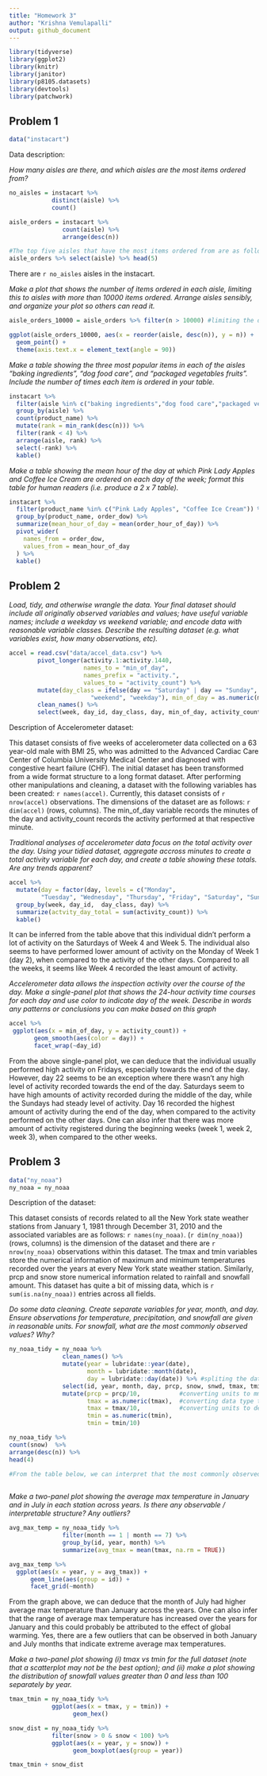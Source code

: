 ```yaml
---
title: "Homework 3"
author: "Krishna Vemulapalli"
output: github_document
---
```


```r
library(tidyverse)
library(ggplot2)
library(knitr)
library(janitor)
library(p8105.datasets)
library(devtools)
library(patchwork)
```

## Problem 1
```r
data("instacart")
```

Data description:



_How many aisles are there, and which aisles are the most items ordered from?_

```r
no_aisles = instacart %>% 
            distinct(aisle) %>% 
            count()

aisle_orders = instacart %>% 
               count(aisle) %>% 
               arrange(desc(n))

#The top five aisles that have the most items ordered from are as follows:#
aisle_orders %>% select(aisle) %>% head(5)
```

There are `r no_aisles` aisles in the instacart. 

_Make a plot that shows the number of items ordered in each aisle, limiting this to aisles with more than 10000 items ordered. Arrange aisles sensibly, and organize your plot so others can read it._

```r
aisle_orders_10000 = aisle_orders %>% filter(n > 10000) #limiting the dataset to contain only aisles that have orders more than 10000 items#

ggplot(aisle_orders_10000, aes(x = reorder(aisle, desc(n)), y = n)) + 
  geom_point() + 
  theme(axis.text.x = element_text(angle = 90))
```

_Make a table showing the three most popular items in each of the aisles “baking ingredients”, “dog food care”, and “packaged vegetables fruits”. Include the number of times each item is ordered in your table._

```r
instacart %>% 
  filter(aisle %in% c("baking ingredients","dog food care","packaged vegetables fruits")) %>%
  group_by(aisle) %>% 
  count(product_name) %>%
  mutate(rank = min_rank(desc(n))) %>%
  filter(rank < 4) %>%
  arrange(aisle, rank) %>%
  select(-rank) %>%
  kable()
```

_Make a table showing the mean hour of the day at which Pink Lady Apples and Coffee Ice Cream are ordered on each day of the week; format this table for human readers (i.e. produce a 2 x 7 table)._

```r
instacart %>% 
  filter(product_name %in% c("Pink Lady Apples", "Coffee Ice Cream")) %>%
  group_by(product_name, order_dow) %>%
  summarize(mean_hour_of_day = mean(order_hour_of_day)) %>%
  pivot_wider(
    names_from = order_dow,
    values_from = mean_hour_of_day
  ) %>%
  kable()
```

## Problem 2

_Load, tidy, and otherwise wrangle the data. Your final dataset should include all originally observed variables and values; have useful variable names; include a weekday vs weekend variable; and encode data with reasonable variable classes. Describe the resulting dataset (e.g. what variables exist, how many observations, etc)._

```r
accel = read.csv("data/accel_data.csv") %>% 
        pivot_longer(activity.1:activity.1440, 
                     names_to = "min_of_day",
                     names_prefix = "activity.",
                     values_to = "activity_count") %>%
        mutate(day_class = ifelse(day == "Saturday" | day == "Sunday", 
                       "weekend", "weekday"), min_of_day = as.numeric(min_of_day)) %>%
        clean_names() %>%
        select(week, day_id, day_class, day, min_of_day, activity_count)

```

Description of Accelerometer dataset:

This dataset consists of five weeks of accelerometer data collected on a 63 year-old male with BMI 25, who was admitted to the Advanced Cardiac Care Center of Columbia University Medical Center and diagnosed with congestive heart failure (CHF). The initial dataset has been transformed from a wide format structure to a long format dataset. After performing other manipulations and cleaning, a dataset with the following variables has been created: `r names(accel)`. Currently, this dataset consists of `r nrow(accel)` observations. The dimensions of the dataset are as follows: `r dim(accel)` (rows, columns). The min_of_day variable records the minutes of the day and activity_count records the activity performed at that respective minute. 

_Traditional analyses of accelerometer data focus on the total activity over the day. Using your tidied dataset, aggregate accross minutes to create a total activity variable for each day, and create a table showing these totals. Are any trends apparent?_

```r
accel %>% 
  mutate(day = factor(day, levels = c("Monday", 
         "Tuesday", "Wednesday", "Thursday", "Friday", "Saturday", "Sunday"))) %>%
  group_by(week, day_id,  day_class, day) %>%
  summarize(actvity_day_total = sum(activity_count)) %>%
  kable() 
```

It can be inferred from the table above that this individual didn't perform a lot of activity on the Saturdays of Week 4 and Week 5. The individual also seems to have performed lower amount of activity on the Monday of Week 1 (day 2), when compared to the activity of the other days. Compared to all the weeks, it seems like Week 4 recorded the least amount of activity. 

_Accelerometer data allows the inspection activity over the course of the day. Make a single-panel plot that shows the 24-hour activity time courses for each day and use color to indicate day of the week. Describe in words any patterns or conclusions you can make based on this graph_

```r
accel %>% 
 ggplot(aes(x = min_of_day, y = activity_count)) +
       geom_smooth(aes(color = day)) +
       facet_wrap(~day_id)
```

From the above single-panel plot, we can deduce that the individual usually performed high activity on Fridays, especially towards the end of the day. However, day 22 seems to be an exception where there wasn't any high level of activity recorded towards the end of the day. Saturdays seem to have high amounts of activity recorded during the middle of the day, while the Sundays had steady level of activity. Day 16 recorded the highest amount of activity during the end of the day, when compared to the activity performed on the other days. One can also infer that there was more amount of activity registered during the beginning weeks (week 1, week 2, week 3), when compared to the other weeks. 

## Problem 3

```r
data("ny_noaa")
ny_noaa = ny_noaa
```

Description of the dataset: 

This dataset consists of records related to all the New York state weather stations from January 1, 1981 through December 31, 2010 and the associated variables are as follows: `r names(ny_noaa)`. (`r dim(ny_noaa)`) (rows, columns) is the dimension of the dataset and there are `r nrow(ny_noaa)` observations within this dataset. The tmax and tmin variables store the numerical information of maximum and minimum temperatures recorded over the years at every New York state weather station. Similarly, prcp and snow store numerical information related to rainfall and snowfall amount. This dataset has quite a bit of missing data, which is `r sum(is.na(ny_noaa))` entries across all fields. 

_Do some data cleaning. Create separate variables for year, month, and day. Ensure observations for temperature, precipitation, and snowfall are given in reasonable units. For snowfall, what are the most commonly observed values? Why?_

```r
ny_noaa_tidy = ny_noaa %>%
               clean_names() %>%
               mutate(year = lubridate::year(date), 
                      month = lubridate::month(date), 
                      day = lubridate::day(date)) %>% #spliting the date into components#
               select(id, year, month, day, prcp, snow, snwd, tmax, tmin) %>% #rearranging#
               mutate(prcp = prcp/10,           #converting units to mm#
                      tmax = as.numeric(tmax),  #converting data type to numeric#
                      tmax = tmax/10,           #converting units to degrees C#
                      tmin = as.numeric(tmin),  
                      tmin = tmin/10)

ny_noaa_tidy %>% 
count(snow)  %>%
arrange(desc(n)) %>%
head(4)

#From the table below, we can interpret that the most commonly observed values of snowfall are 0, 25 and 13 mm. These are considered to be the most commonly observed values because they appeared the most amount of the times during this observed timeline. However, the 2nd most commonly observed record wasn't mentioned above because it is a missing value.#
  
```

_Make a two-panel plot showing the average max temperature in January and in July in each station across years. Is there any observable / interpretable structure? Any outliers?_

```r
avg_max_temp = ny_noaa_tidy %>%
               filter(month == 1 | month == 7) %>%
               group_by(id, year, month) %>%
               summarize(avg_tmax = mean(tmax, na.rm = TRUE))

avg_max_temp %>%
  ggplot(aes(x = year, y = avg_tmax)) +
      geom_line(aes(group = id)) +
      facet_grid(~month)

```

From the graph above, we can deduce that the month of July had higher average max temperature than January across the years. One can also infer that the range of average max temperature has increased over the years for January and this could probably be attributed to the effect of global warming. Yes, there are a few outliers that can be observed in both January and July months that indicate extreme average max temperatures.

_Make a two-panel plot showing (i) tmax vs tmin for the full dataset (note that a scatterplot may not be the best option); and (ii) make a plot showing the distribution of snowfall values greater than 0 and less than 100 separately by year._

```r
tmax_tmin = ny_noaa_tidy %>%
            ggplot(aes(x = tmax, y = tmin)) +
                  geom_hex()

snow_dist = ny_noaa_tidy %>%
            filter(snow > 0 & snow < 100) %>%
            ggplot(aes(x = year, y = snow)) +
                  geom_boxplot(aes(group = year))

tmax_tmin + snow_dist
```


